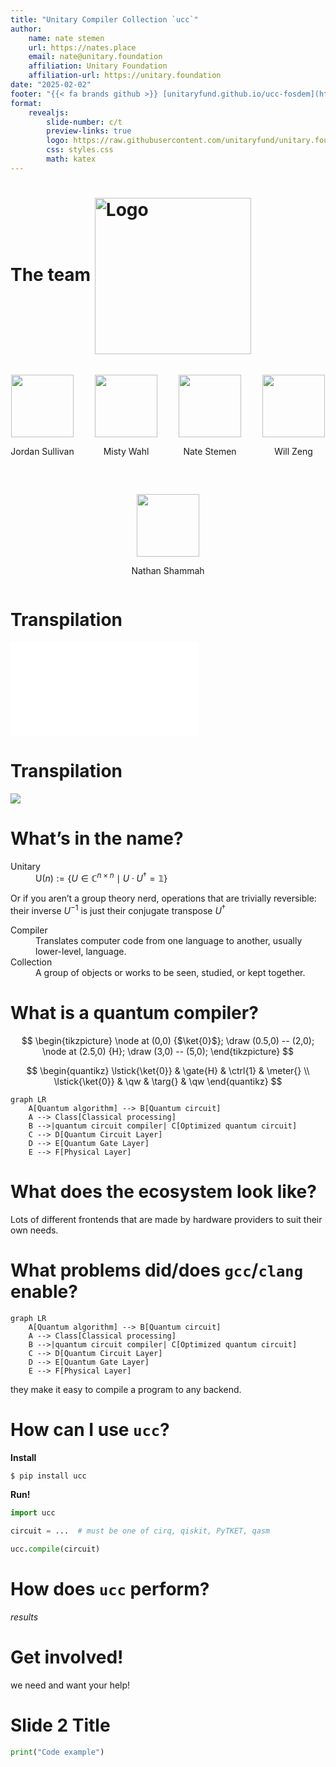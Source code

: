 ```yaml
---
title: "Unitary Compiler Collection `ucc`"
author:
    name: nate stemen
    url: https://nates.place
    email: nate@unitary.foundation
    affiliation: Unitary Foundation
    affiliation-url: https://unitary.foundation
date: "2025-02-02"
footer: "{{< fa brands github >}} [unitaryfund.github.io/ucc-fosdem](https://unitaryfund.github.io/ucc-fosdem/)"
format:
    revealjs:
        slide-number: c/t
        preview-links: true
        logo: https://raw.githubusercontent.com/unitaryfund/unitary.foundation/refs/heads/main/src/assets/svg/logo.svg
        css: styles.css
        math: katex
---
```


# The team <img src="UCC.png" alt="Logo" style="width: 250px; vertical-align: middle;">

<div style="display: flex; flex-wrap: wrap; justify-content: center; gap: 2rem; align-items: center;">

<div style="flex: 1; max-width: 120px; text-align: center;">
  ![](Jordan.png){.rounded width=100}

  Jordan Sullivan
</div>

<div style="flex: 1; max-width: 120px; text-align: center;">
  ![](Misty.png){.rounded width=100}

  Misty Wahl
</div>

<div style="flex: 1; max-width: 120px; text-align: center;">
  ![](Nate.png){.rounded width=100}

  Nate Stemen
</div>

<div style="flex: 1; max-width: 120px; text-align: center;">
  ![](Will.png){.rounded width=100}

  Will Zeng
</div>

<div style="flex: 1; max-width: 120px; text-align: center;">
  ![](Nathan.png){.rounded width=100}

  Nathan Shammah
</div>

</div>

# Transpilation

![](circuit.pdf)

# Transpilation

![](circuit2.svg)

# What's in the name?

Unitary
: $\mathsf{U}(n) := \{U \in \mathbb{C}^{n\times n} \mid U\cdot U^\dagger = \mathbb{1}\}$

::: {.notes}
Or if you aren't a group theory nerd, operations that are trivially reversible: their inverse $U^{-1}$ is just their conjugate transpose $U^{\dagger}$
:::

Compiler
: Translates computer code from one language to another, usually lower-level, language.

Collection
: A group of objects or works to be seen, studied, or kept together.

# What is a quantum compiler?

$$
\begin{tikzpicture}
   \node at (0,0) {$\ket{0}$};
   \draw (0.5,0) -- (2,0);
   \node at (2.5,0) {H};
   \draw (3,0) -- (5,0);
\end{tikzpicture}
$$

$$
\begin{quantikz}
\lstick{\ket{0}} & \gate{H} & \ctrl{1} & \meter{} \\
\lstick{\ket{0}} & \qw      & \targ{}  & \qw
\end{quantikz}
$$

```mermaid
graph LR
    A[Quantum algorithm] --> B[Quantum circuit]
    A --> Class[Classical processing]
    B -->|quantum circuit compiler| C[Optimized quantum circuit]
    C --> D[Quantum Circuit Layer]
    D --> E[Quantum Gate Layer]
    E --> F[Physical Layer]

```


# What does the ecosystem look like?

Lots of different frontends that are made by hardware providers to suit their own needs.

# What problems did/does `gcc`/`clang` enable?

```mermaid
graph LR
    A[Quantum algorithm] --> B[Quantum circuit]
    A --> Class[Classical processing]
    B -->|quantum circuit compiler| C[Optimized quantum circuit]
    C --> D[Quantum Circuit Layer]
    D --> E[Quantum Gate Layer]
    E --> F[Physical Layer]

```
they make it easy to compile a program to any backend.

# How can I use `ucc`?

**Install**

```bash
$ pip install ucc
```

**Run!**
```python
import ucc

circuit = ...  # must be one of cirq, qiskit, PyTKET, qasm

ucc.compile(circuit)
```

# How does `ucc` perform?

*results*

# Get involved!

we need and want your help!

# Slide 2 Title

```python
print("Code example")
```

